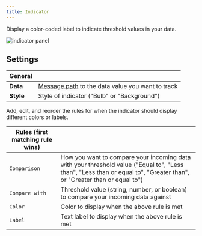 ```yaml
---
title: Indicator
---
```


Display a color-coded label to indicate threshold values in your data.

![indicator panel](/img/docs/studio/panels/indicator/panel.webp)

## Settings

| General   |                                                                                                   |
| --------- | ------------------------------------------------------------------------------------------------- |
| **Data**  | [Message path](/docs/studio/app-concepts/message-path-syntax) to the data value you want to track |
| **Style** | Style of indicator ("Bulb" or "Background")                                                       |

Add, edit, and reorder the rules for when the indicator should display different colors or labels.

| Rules (first matching rule wins) |                                                                                                                                                                        |
| -------------------------------- | ---------------------------------------------------------------------------------------------------------------------------------------------------------------------- |
| `Comparison`                     | How you want to compare your incoming data with your threshold value ("Equal to", "Less than", "Less than or equal to", "Greater than", or "Greater than or equal to") |
| `Compare with`                   | Threshold value (string, number, or boolean) to compare your incoming data against                                                                                     |
| `Color`                          | Color to display when the above rule is met                                                                                                                            |
| `Label`                          | Text label to display when the above rule is met                                                                                                                       |
